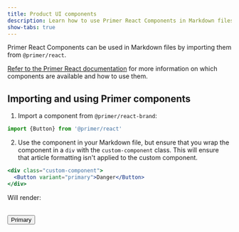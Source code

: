 ```yaml
---
title: Product UI components
description: Learn how to use Primer React Components in Markdown files.
show-tabs: true
---
```



Primer React Components can be used in Markdown files by importing them from `@primer/react`.

[Refer to the Primer React documentation](https://primer.style/react) for more information on which components are available and how to use them.

## Importing and using Primer components

1. Import a component from `@primer/react-brand`:

```js
import {Button} from '@primer/react'
```

2. Use the component in your Markdown file, but ensure that you wrap the component in a `div` with the `custom-component` class. This will ensure that article formatting isn't applied to the custom component.

```jsx
<div class="custom-component">
  <Button variant="primary">Danger</Button>
</div>
```

Will render:

<br />

<div class="custom-component">
  <Button variant="primary">Primary</Button>
</div>
